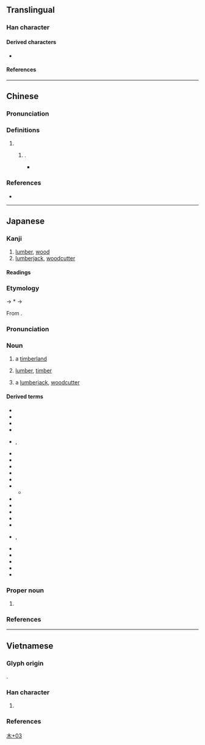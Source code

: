 {{character info}}
==Translingual==

===Han character===
{{Han char|rn=75|rad=木|as=03|sn=7|four=42970|canj=DU|ids=⿰木山}}

====Derived characters====
* {{l|mul|𡷻}}

====References====
{{Han ref|kx=0513.011|dkj=14488|dj=0898.100|hdz=80019.120|uh=6763}}

----

==Chinese==
{{zh-forms}}

===Pronunciation===
{{zh-pron
|m=shān
|cat=
}}

===Definitions===
{{zh-hanzi}}

# {{uncertain|zh}}
## {{n-g|A variant form of {{zh-l|櫋}}}}.
##* {{zh-x|瓦 屋 則 用 磚 裹 杣{shān} 簷，草 屋 則 用 泥 圬 上下，既 防 延 燒，且 易 救護。||CL|ref={{lw|zh|王禎 (元朝)|王禎}} (''[[w:Wang Zhen (inventor)|Wang Zhen]]'') {{lw|zh|pref=《|王禎農書|suf=·}}{{lw|zh|s:王禎農書/卷二十二#△法製長生屋|卷二十二|suf=》}}}}

===References===
* {{R:zh:CNS|e|4f66}}

----

==Japanese==

===Kanji===
{{ja-kanji|grade=|rs=木03}}

# [[lumber]], [[wood]]
# [[lumberjack]], [[woodcutter]]

====Readings====
{{ja-readings
|kun=そま-
}}

===Etymology===
{{wp|lang=ja}}
{{ja-kanjitab|そま|yomi=k}}
{{IPAfont|⟨so<sub>1</sub>ma⟩}} → *{{IPAchar|/sʷoma/}} → {{IPAchar|/soma/}}

From {{inh|ja|ojp|sort=そま|-}}.

{{rfe|ja}}

===Pronunciation===
{{ja-pron|y=k|そま|acc=0|acc2=1|acc_ref=DJR|acc2_ref=DJR}}

===Noun===
{{ja-noun|そま}}

# a [[timberland]]
#: {{syn|ja|杣山|tr=somayama}}
# [[lumber]], [[timber]]
#: {{syn|ja|杣木|tr=somagi}}
# a [[lumberjack]], [[woodcutter]]
#: {{syn|ja|杣人|tr=somabito}}

====Derived terms====
{{der-top3}}
* {{ja-r|杣板|そまいた}}
* {{ja-r|杣%入り|そま%いり}}
* {{ja-r|杣%入れ|そま%いれ}}
* {{ja-r|杣角|そまかく}}
* {{ja-r|杣方|そまかた|rom=-}}, {{ja-r|杣形|そまかた}}
* {{ja-r|杣川|そまがわ}}
* {{ja-r|杣%木|そま%ぎ}}
* {{ja-r|杣下し|そまくだし}}
* {{ja-r|杣%小屋|そま%ごや}}
* {{ja-r|杣%田|^そま%た}}
* {{ja-r|杣%田|^そま%だ}}
** {{ja-r|杣%田%細%工|^そま%だ%-ざい%く}}
* {{ja-r|杣%出し|そま%だし}}
* {{ja-r|杣%立つ|そま%たつ}}
* {{ja-r|杣作り|そまつくり}}
* {{ja-r|杣%取り|そま%どり}}
* {{ja-r|杣判|そまはん}}
* {{ja-r|杣人|そまびと}}, {{ja-r|杣人|そまうど}}
* {{ja-r|杣%夫|そま%ふ}}
* {{ja-r|杣道|そまみち}}
* {{ja-r|杣山|そまやま}}
* {{ja-r|蓬が杣|よもぎ が そま}}
* {{ja-r|我が立つ杣|わが たつ そま}}
{{der-bottom}}

===Proper noun===
{{ja-pos|proper|そま}}

# {{surname|ja|A=a|sort=そま}}

===References===
<references/>

[[Category:Japanese-only CJKV Characters|木+03]]

----

==Vietnamese==

===Glyph origin===
{{Han compound|木#Vietnamese|山#Vietnamese|c1=s|c2=p|t1=wood; tree|tr2={{vi-l|sơn}}|ls=psc}}.

===Han character===
{{vi-readings|rs=木03
|nom=sơn-gdhn
}}

# {{Nom form of|sơn|{{vern|Toxicodendron succedaneum}}}}

===References===
<references/>